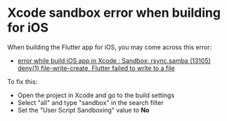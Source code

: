 # Xcode sandbox error when building for iOS

When building the Flutter app for iOS, you may come across this error:

- [error while build iOS app in Xcode : Sandbox: rsync.samba (13105) deny(1) file-write-create, Flutter failed to write to a file](https://stackoverflow.com/questions/76590131/error-while-build-ios-app-in-xcode-sandbox-rsync-samba-13105-deny1-file-w)

To fix this:

- Open the project in Xcode and go to the build settings
- Select "all" and type "sandbox" in the search filter
- Set the "User Script Sandboxing" value to **No**
